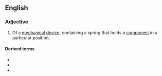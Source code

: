 {{also|springloaded}}
==English==

===Adjective===
{{en-adj|head=[[spring]]-[[loaded]]|-}}

# Of a [[mechanical]] [[device]], containing a spring that holds a [[component]] in a particular position.

====Derived terms====
* {{l|en|spring-load}}<!--back-formation-->
* {{l|en|spring-loaded camming device}}
* {{l|en|spring-loaded mode}}
